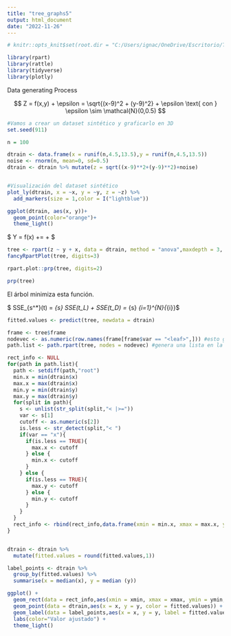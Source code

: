 ```yaml
---
title: "tree_graphs5"
output: html_document
date: "2022-11-26"
---
```


```r
# knitr::opts_knit$set(root.dir = "C:/Users/ignac/OneDrive/Escritorio/TP Final EEA/tp2EEA")
```


```r

library(rpart)
library(rattle)
library(tidyverse)
library(plotly)

```

Data generating Process


$$ Z = f(x,y) + \epsilon = \sqrt{(x-9)^2 + (y-9)^2} + \epsilon \text{ con } \epsilon \sim \mathcal{N}(0,0.5) $$



```r
#Vamos a crear un dataset sintético y graficarlo en 3D
set.seed(911)

n = 100

dtrain <- data.frame(x = runif(n,4.5,13.5),y = runif(n,4.5,13.5))
noise <- rnorm(n, mean=0, sd=0.5)
dtrain <- dtrain %>% mutate(z = sqrt((x-9)**2+(y-9)**2)+noise)


#Visualización del dataset sintético
plot_ly(dtrain, x = ~x, y = ~y, z = ~z) %>%
  add_markers(size = 1,color = I("lightblue"))

```





```r

ggplot(dtrain, aes(x, y))+
  geom_point(color="orange")+
  theme_light()

```


 $ Y = f(x) +\epsilon =  \sqrt{(x_1 - 9)^2 + (x_2 - 9)^2} + \epsilon$

```r

tree <- rpart(z ~ y + x, data = dtrain, method = "anova",maxdepth = 3, minsplit = 1, minbucket = 1, cp = 0)
fancyRpartPlot(tree, digits=3)

rpart.plot::prp(tree, digits=2)

prp(tree)
```


El árbol minimiza esta función. 

$ SSE_{s^*}(t) = \min_{s} SSE(t_L) + SSE(t_D) = \min_{s} \sum_{i=1}^{N}{\xi_{i}}$




```r


fitted.values <- predict(tree, newdata = dtrain)

frame <- tree$frame
nodevec <- as.numeric(row.names(frame[frame$var == "<leaf>",])) #esto genera un vector con los números de nodos terminales
path.list <- path.rpart(tree, nodes = nodevec) #genera una lista en la cual cada elemento indica el camino a un nodo

rect_info <- NULL
for(path in path.list){
  path <- setdiff(path,"root")
  min.x = min(dtrain$x)
  max.x = max(dtrain$x)
  min.y = min(dtrain$y)
  max.y = max(dtrain$y)
  for(split in path){
    s <- unlist(str_split(split,"< |>="))
    var <- s[1]
    cutoff <- as.numeric(s[2])
    is.less <- str_detect(split,"< ")
    if(var == "x"){
      if(is.less == TRUE){
        max.x <- cutoff
      } else {
        min.x <- cutoff
      }
    } else {
      if(is.less == TRUE){
        max.y <- cutoff 
      } else {
        min.y <- cutoff
      }
    }
  }
  rect_info <- rbind(rect_info,data.frame(xmin = min.x, xmax = max.x, ymin = min.y, ymax = max.y))
}


dtrain <- dtrain %>% 
  mutate(fitted.values = round(fitted.values,1))

label_points <- dtrain %>%
  group_by(fitted.values) %>%
  summarise(x = median(x), y = median (y))

ggplot() +
  geom_rect(data = rect_info,aes(xmin = xmin, xmax = xmax, ymin = ymin, ymax = ymax),colour = "grey50", fill = "white") +
  geom_point(data = dtrain,aes(x = x, y = y, color = fitted.values)) +
  geom_label(data = label_points,aes(x = x, y = y, label = fitted.values, color=fitted.values)) +
  labs(color="Valor ajustado") +
  theme_light()

```


